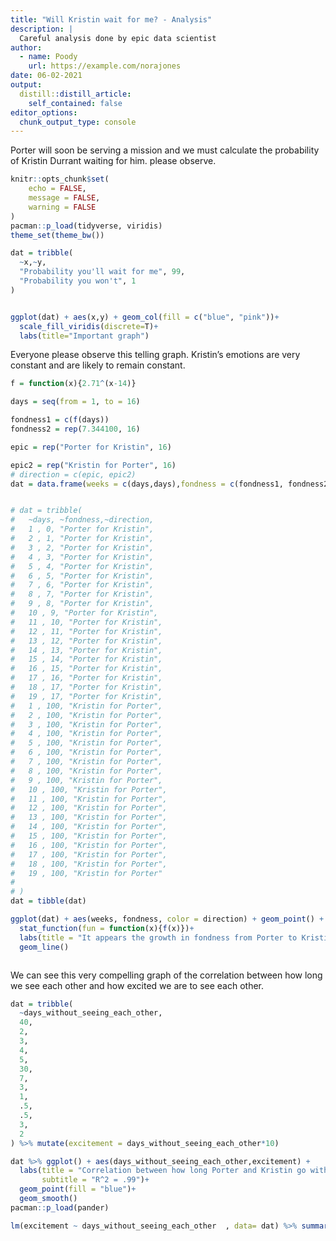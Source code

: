 ```yaml
---
title: "Will Kristin wait for me? - Analysis"
description: |
  Careful analysis done by epic data scientist
author:
  - name: Poody
    url: https://example.com/norajones
date: 06-02-2021
output:
  distill::distill_article:
    self_contained: false
editor_options: 
  chunk_output_type: console
---
```


Porter will soon be serving a mission and we must calculate the probability of Kristin Durrant waiting for him. please observe.


```r
knitr::opts_chunk$set(
	echo = FALSE,
	message = FALSE,
	warning = FALSE
)
pacman::p_load(tidyverse, viridis)
theme_set(theme_bw())

dat = tribble(
  ~x,~y,
  "Probability you'll wait for me", 99,
  "Probability you won't", 1
)


ggplot(dat) + aes(x,y) + geom_col(fill = c("blue", "pink"))+
  scale_fill_viridis(discrete=T)+
  labs(title="Important graph")

```




Everyone please observe this telling graph. Kristin's emotions are very constant and are likely to remain constant.

```r
f = function(x){2.71^(x-14)}

days = seq(from = 1, to = 16)

fondness1 = c(f(days))
fondness2 = rep(7.344100, 16)

epic = rep("Porter for Kristin", 16)

epic2 = rep("Kristin for Porter", 16)
# direction = c(epic, epic2)
dat = data.frame(weeks = c(days,days),fondness = c(fondness1, fondness2)  ,direction = c(epic,epic2))


# dat = tribble(
#   ~days, ~fondness,~direction,
#   1 , 0, "Porter for Kristin",
#   2 , 1, "Porter for Kristin",
#   3 , 2, "Porter for Kristin",
#   4 , 3, "Porter for Kristin",
#   5 , 4, "Porter for Kristin",
#   6 , 5, "Porter for Kristin",
#   7 , 6, "Porter for Kristin",
#   8 , 7, "Porter for Kristin",
#   9 , 8, "Porter for Kristin",
#   10 , 9, "Porter for Kristin",
#   11 , 10, "Porter for Kristin",
#   12 , 11, "Porter for Kristin",
#   13 , 12, "Porter for Kristin",
#   14 , 13, "Porter for Kristin",
#   15 , 14, "Porter for Kristin",
#   16 , 15, "Porter for Kristin",
#   17 , 16, "Porter for Kristin",
#   18 , 17, "Porter for Kristin",
#   19 , 17, "Porter for Kristin",
#   1 , 100, "Kristin for Porter",
#   2 , 100, "Kristin for Porter",
#   3 , 100, "Kristin for Porter",
#   4 , 100, "Kristin for Porter",
#   5 , 100, "Kristin for Porter",
#   6 , 100, "Kristin for Porter",
#   7 , 100, "Kristin for Porter",
#   8 , 100, "Kristin for Porter",
#   9 , 100, "Kristin for Porter",
#   10 , 100, "Kristin for Porter",
#   11 , 100, "Kristin for Porter",
#   12 , 100, "Kristin for Porter",
#   13 , 100, "Kristin for Porter",
#   14 , 100, "Kristin for Porter",
#   15 , 100, "Kristin for Porter",
#   16 , 100, "Kristin for Porter",
#   17 , 100, "Kristin for Porter",
#   18 , 100, "Kristin for Porter",
#   19 , 100, "Kristin for Porter"
# 
# )
dat = tibble(dat)

ggplot(dat) + aes(weeks, fondness, color = direction) + geom_point() + 
  stat_function(fun = function(x){f(x)})+
  labs(title = "It appears the growth in fondness from Porter to Kristin is exponential.",subtitle = "Currently their fondness levels are equal, but porter's fondness will likely soon reach the skies.")+
  geom_line()



```

We can see this very compelling graph of the correlation between how long we see each other and how excited we are to see each other.
 
```r
dat = tribble(
  ~days_without_seeing_each_other,
  40,
  2,
  3,
  4,
  5,
  30,
  7,
  3,
  1,
  .5,
  .5,
  3,
  2
) %>% mutate(excitement = days_without_seeing_each_other*10)

dat %>% ggplot() + aes(days_without_seeing_each_other,excitement) + 
  labs(title = "Correlation between how long Porter and Kristin go without seeing each other and their excitement to see each other",
       subtitle = "R^2 = .99")+
  geom_point(fill = "blue")+
  geom_smooth()
pacman::p_load(pander)

lm(excitement ~ days_without_seeing_each_other  , data= dat) %>% summary() %>% pander()

```





